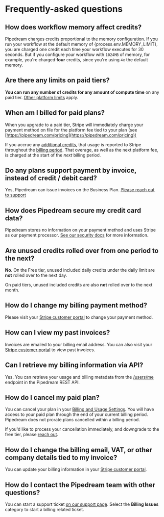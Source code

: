 # Frequently-asked questions

## How does workflow memory affect credits?

Pipedream charges credits proportional to the memory configuration. If you run your workflow at the default memory of {process.env.MEMORY_LIMIT}, you are charged one credit each time your workflow executes for 30 seconds. But if you configure your workflow with `1024MB` of memory, for example, you're charged **four** credits, since you're using `4x` the default memory.

## Are there any limits on paid tiers?

**You can run any number of credits for any amount of compute time** on any paid tier. [Other platform limits](/workflows/limits/) apply.

## When am I billed for paid plans?

When you upgrade to a paid tier, Stripe will immediately charge your payment method on file for the platform fee tied to your plan (see [https://pipedream.com/pricing](https://pipedream.com/pricing))

If you accrue any [additional credits](/pricing#additional-credits), that usage is reported to Stripe throughout the [billing period](/pricing/#billing-period). That overage, as well as the next platform fee, is charged at the start of the _next_ billing period.

## Do any plans support payment by invoice, instead of credit / debit card?

Yes, Pipedream can issue invoices on the Business Plan. [Please reach out to support](https://pipedream.com/support)

## How does Pipedream secure my credit card data?

Pipedream stores no information on your payment method and uses Stripe as our payment processor. [See our security docs](/privacy-and-security/#payment-processor) for more information.

## Are unused credits rolled over from one period to the next?

**No**. On the Free tier, unused included daily credits under the daily limit are **not** rolled over to the next day.

On paid tiers, unused included credits are also **not** rolled over to the next month.

## How do I change my billing payment method?

Please visit your [Stripe customer portal](https://pipedream.com/settings/billing?rtsbp=1) to change your payment method.

## How can I view my past invoices?

Invoices are emailed to your billing email address. You can also visit your [Stripe customer portal](https://pipedream.com/settings/billing?rtsbp=1) to view past invoices.

## Can I retrieve my billing information via API?

Yes. You can retrieve your usage and billing metadata from the [/users/me](/workflows/rest-api/#get-current-user-info) endpoint in the Pipedream REST API.

## How do I cancel my paid plan?

You can cancel your plan in your [Billing and Usage Settings](https://pipedream.com/settings/billing). You will have access to your paid plan through the end of your current billing period. Pipedream does not prorate plans cancelled within a billing period.

If you'd like to process your cancellation immediately, and downgrade to the free tier, please [reach out](https://pipedream.com/support).

## How do I change the billing email, VAT, or other company details tied to my invoice?

You can update your billing information in your [Stripe customer portal](https://pipedream.com/settings/billing?rtsbp=1).

## How do I contact the Pipedream team with other questions?

You can start a support ticket [on our support page](https://pipedream.com/support). Select the **Billing Issues** category to start a billing related ticket.
